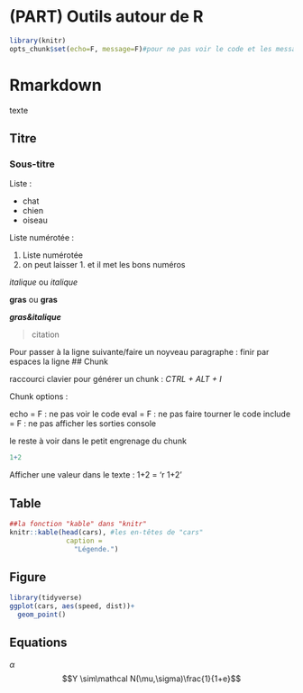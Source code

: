 # (PART) Outils autour de R {-}

```r
library(knitr)
opts_chunk$set(echo=F, message=F)#pour ne pas voir le code et les message pour tout le document
```

# Rmarkdown

texte


## Titre


### Sous-titre

Liste :

* chat
+ chien
- oiseau

Liste numérotée :

1. Liste numérotée
1. on peut laisser 1. et il met les bons numéros

*italique* ou _italique_

**gras** ou __gras__

_**gras&italique**_

> citation

<!--commentaire -->

Pour passer à la ligne suivante/faire un noyveau paragraphe : finir par 
 espaces la ligne
## Chunk 

raccourci clavier pour générer un chunk : *CTRL + ALT + I*

Chunk options :

echo = F : ne pas voir le code
eval = F : ne pas faire tourner le code
include = F : ne pas afficher les sorties console

le reste à voir dans le petit engrenage du chunk
```r
1+2
```

Afficher une valeur dans le texte :
1+2 = 'r 1+2'

## Table

```r
##la fonction "kable" dans "knitr"
knitr::kable(head(cars), #les en-têtes de "cars"
              caption = 
                "Légende.")
```


## Figure 

```r
library(tidyverse)
ggplot(cars, aes(speed, dist))+
  geom_point()
```

## Equations

$\alpha$
$$Y \sim\mathcal N(\mu,\sigma)\frac{1}{1+e}$$

